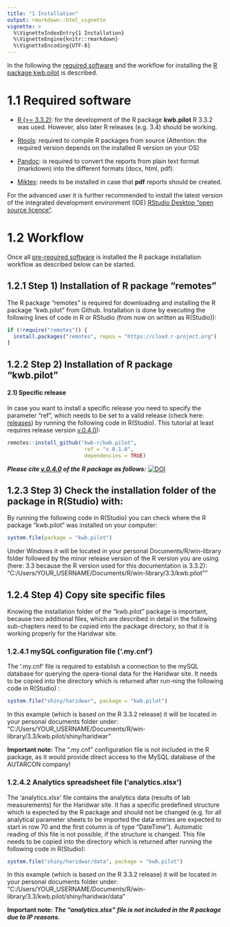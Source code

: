 ```yaml
---
title: "1 Installation"
output: rmarkdown::html_vignette
vignette: >
  %\VignetteIndexEntry{1 Installation}
  %\VignetteEngine{knitr::rmarkdown}
  %\VignetteEncoding{UTF-8}
---
```


In the following the [required software](#1-1-pre-required-software) and the 
workflow for installing the [R package kwb.pilot](#1-2-r-package-installation) 
is described.

# 1.1 Required software

- [R (>= 3.3.2)](https://cloud.r-project.org/): for the development of the R 
package **kwb.pilot** R 3.3.2 was used. However, also later R releases 
(e.g. 3.4) should be working.  

- [Rtools](https://cran.rstudio.com/bin/windows/Rtools/): required to compile R 
packages from source (Attention: the required version depends on the installed R 
version on your OS)

- [Pandoc](http://pandoc.org/installing.html): is required to convert the reports 
from plain text format (markdown) into the different formats (docx, html, pdf). 

- [Miktex](https://miktex.org/download): needs to be installed in case that **pdf** reports should be created.

For the advanced user it is further recommended to install the latest version of 
the integrated development environment (IDE) [RStudio Desktop "open source licence"](https://www.rstudio.com/products/rstudio/download2/#download). 

# 1.2 Workflow

Once all [pre-required software](#1-1-pre-required-software) is installed the R 
package installation workflow as described below can be started.

## 1.2.1 Step 1) Installation of R package "remotes" 

The R package "remotes" is required for downloading and installing the R package 
"kwb.pilot" from Github. Installation is done by executing the following 
lines of code in R or RStudio (from now on written as R(Studio)):
```r
if (!require("remotes")) {
  install.packages("remotes", repos = "https://cloud.r-project.org")
}
```

## 1.2.2 Step 2) Installation of R package "kwb.pilot"
#### 2.1) Specific release 

In case you want to install a specific release you need to specify the 
parameter "ref", which needs to be set to a valid release (check here: [releases](https://github.com/KWB-R/kwb.pilot/releases)) by running the following code in R(Studio). This tutorial at least requires release version [v.0.4.0](https://github.com/KWB-R/kwb.pilot/releases/tag/v.0.4.0)):
```r
remotes::install_github("kwb-r/kwb.pilot", 
                         ref = "v.0.1.0",
                         dependencies = TRUE)
```

***Please cite [v.0.4.0](https://github.com/KWB-R/kwb.pilot/releases/tag/v.0.4.0) 
of the R package as follows:*** [![DOI](https://zenodo.org/badge/DOI/10.5281/zenodo.825030.svg)](https://doi.org/10.5281/zenodo.825030)

## 1.2.3	Step 3) Check the installation folder of the package in R(Studio) with:

By running the following code in R(Studio) you can check where the R package 
“kwb.pilot” was installed on your computer:
```r
system.file(package = "kwb.pilot")
```

Under Windows it will be located in your personal Documents/R/win-library folder 
followed by the minor release version of the R version you are using (here: 3.3 
because the R version used for this documentation is 3.3.2): 
"C:/Users/YOUR_USERNAME/Documents/R/win-library/3.3/kwb.pilot""

## 1.2.4	Step 4) Copy site specific files

Knowing the installation folder of the “kwb.pilot” package is important, 
because two additional files, which are described in detail in the following 
sub-chapters need to be copied into the package directory, so that it is working 
properly for the Haridwar site.

### 1.2.4.1	mySQL configuration file ('.my.cnf')

The '.my.cnf' file is required to establish a connection to the mySQL database 
for querying the opera-tional data for the Haridwar site. It needs to be copied 
into the directory which is returned after run-ning the following code in R(Studio) :
```r
system.file("shiny/haridwar", package = "kwb.pilot")
```

In this example (which is based on the R 3.3.2 release) it will be located in 
your personal documents folder under:
"C:/Users/YOUR_USERNAME/Documents/R/win-library/3.3/kwb.pilot/shiny/haridwar"

**Important note:** 
The “.my.cnf” configuration file  is not included in the R package, as it would 
provide direct access to the MySQL database of the AUTARCON company!

### 1.2.4.2	Analytics spreadsheet file ('analytics.xlsx')

The 'analytics.xlsx' file contains the analytics data (results of lab measurements) 
for the Haridwar site. It has a specific predefined structure which is expected 
by the R package and should not be changed (e.g. for all analytical parameter 
sheets to be imported the data entries are expected to start in row 70 and the 
first column is of type “DateTime”). Automatic reading of this file is not 
possible, if the structure is changed.
This file needs to be copied into the directory which is returned after running 
the following code in R(Studio):

```r
system.file("shiny/haridwar/data", package = "kwb.pilot")
```

In this example (which is based on the R 3.3.2 release) it will be located in 
your personal documents folder under:
"C:/Users/YOUR_USERNAME/Documents/R/win-library/3.3/kwb.pilot/shiny/haridwar/data"

**Important note:**
***The “analytics.xlsx” file  is not included in the R package due to IP reasons.***
